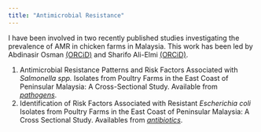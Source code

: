 ```yaml
---
title: "Antimicrobial Resistance"
---
```



I  have been involved in two recently published studies investigating the prevalence of AMR in chicken farms in Malaysia. This work has been led by Abdinasir Osman [(ORCiD)](https://orcid.org/0000-0003-3172-5912) and Sharifo Ali-Elmi [(ORCiD)](https://orcid.org/0000-0002-4482-9182).

  1. Antimicrobial Resistance Patterns and Risk Factors Associated with *Salmonella spp.* Isolates from Poultry Farms in the East Coast of Peninsular Malaysia: A Cross-Sectional Study. Available from [*pathogens*](https://www.mdpi.com/2076-0817/10/9/1160).
  2. Identification of Risk Factors Associated with Resistant *Escherichia coli* Isolates from Poultry Farms in the East Coast of Peninsular Malaysia: A Cross Sectional Study. Availables from [*antibiotics*](https://www.mdpi.com/2079-6382/10/2/117).
